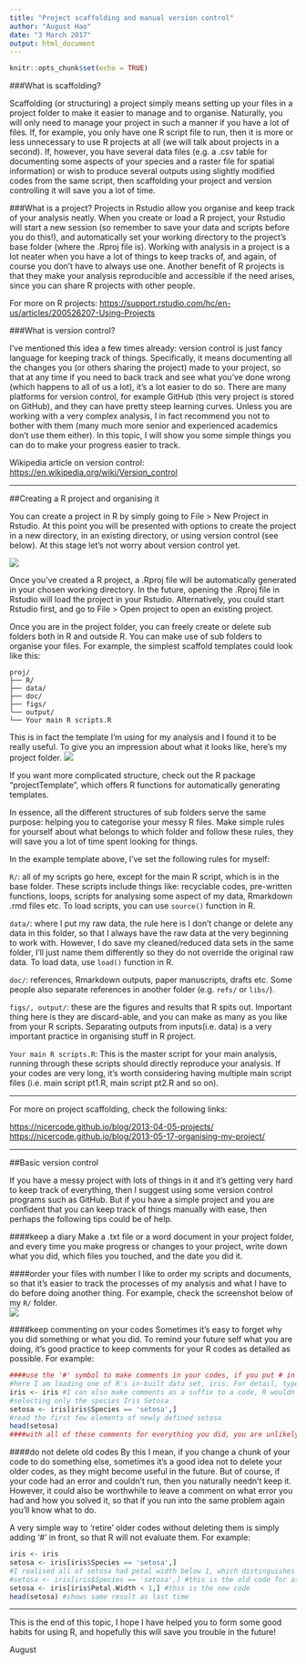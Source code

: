```yaml
---
title: "Project scaffolding and manual version control"
author: "August Hao"
date: "3 March 2017"
output: html_document
---
```


```r
knitr::opts_chunk$set(echo = TRUE)
```

###What is scaffolding?

Scaffolding (or structuring) a project simply means setting up your files in a project folder to make it easier to manage and to organise. Naturally, you will only need to manage your project in such a manner if you have a lot of files. If, for example, you only have one R script file to run, then it is more or less unnecessary to use R projects at all (we will talk about projects in a second). If, however, you have several data files (e.g. a .csv table for documenting some aspects of your species and a raster file for spatial information) or wish to produce several outputs using slightly modified codes from the same script, then scaffolding your project and version controlling it will save you a lot of time.  

###What is a project?
Projects in Rstudio allow you organise and keep track of your analysis neatly. When you create or load a R project, your Rstudio will start a new session (so remember to save your data and scripts before you do this!), and automatically set your working directory to the project's base folder (where the .Rproj file is). Working with analysis in a project is a lot neater when you have a lot of things to keep tracks of, and again, of course you don't have to always use one. Another benefit of R projects is that they make your analysis reproducible and accessible if the need arises, since you can share R projects with other people.  

For more on R projects: <https://support.rstudio.com/hc/en-us/articles/200526207-Using-Projects>


###What is version control?

I've mentioned this idea a few times already: version control is just fancy language for keeping track of things. Specifically, it means documenting all the changes you (or others sharing the project) made to your project, so that at any time if you need to back track and see what you've done wrong (which happens to all of us a lot), it's a lot easier to do so. There are many platforms for version control, for example GitHub (this very project is stored on GitHub), and they can have pretty steep learning curves. Unless you are working with a very complex analysis, I in fact recommend you not to bother with them (many much more senior and experienced academics don't use them either). In this topic, I will show you some simple things you can do to make your progress easier to track.  

Wikipedia article on version control: <https://en.wikipedia.org/wiki/Version_control>

***

##Creating a R project and organising it

You can create a project in R by simply going to File > New Project in Rstudio. At this point you will be presented with options to create the project in a new directory, in an existing directory, or using version control (see below). At this stage let's not worry about version control yet.

![](create_proj.png)

Once you've created a R project, a .Rproj file will be automatically generated in your chosen working directory. In the future, opening the .Rproj file in Rstudio will load the project in your Rstudio. Alternatively, you could start Rstudio first, and go to File > Open project to open an existing project.  

Once you are in the project folder, you can freely create or delete sub folders both in R and outside R. You can make use of sub folders to organise your files. For example, the simplest scaffold templates could look like this:  

```
proj/
├── R/
├── data/
├── doc/
├── figs/
└── output/
└── Your main R scripts.R
```
This is in fact the template I'm using for my analysis and I found it to be really useful. To give you an impression about what it looks like, here's my project folder.
![](euc.png)

If you want more complicated structure, check out the R package "projectTemplate", which offers R functions for automatically generating templates.  

In essence, all the different structures of sub folders serve the same purpose: helping you to categorise your messy R files. Make simple rules for yourself about what belongs to which folder and follow these rules, they will save you a lot of time spent looking for things.  

In the example template above, I've set the following rules for myself:  

`R/`: all of my scripts go here, except for the main R script, which is in the base folder. These scripts include things like: recyclable codes, pre-written functions, loops, scripts for analysing some aspect of my data, Rmarkdown .rmd files etc. To load scripts, you can use `source()` function in R.  

`data/`: where I put my raw data, the rule here is I don't change or delete any data in this folder, so that I always have the raw data at the very beginning to work with. However, I do save my cleaned/reduced data sets in the same folder, I'll just name them differently so they do not override the original raw data. To load data, use `load()` function in R.  

`doc/`: references, Rmarkdown outputs, paper manuscripts, drafts etc. Some people also separate references in another folder (e.g. `refs/` or `libs/`).  

`figs/, output/`: these are the figures and results that R spits out. Important thing here is they are discard-able, and you can make as many as you like from your R scripts. Separating outputs from inputs(i.e. data) is a very important practice in organising stuff in R project.  

`Your main R scripts.R`: This is the master script for your main analysis, running through these scripts should directly reproduce your analysis. If your codes are very long, it's worth considering having multiple main script files (i.e. main script pt1.R, main script pt2.R and so on).  

***
For more on project scaffolding, check the following links:

<https://nicercode.github.io/blog/2013-04-05-projects/>  
<https://nicercode.github.io/blog/2013-05-17-organising-my-project/>

***

##Basic version control

If you have a messy project with lots of things in it and it's getting very hard to keep track of everything, then I suggest using some version control programs such as GitHub. But if you have a simple project and you are confident that you can keep track of things manually with ease, then perhaps the following tips could be of help.  

####keep a diary
Make a .txt file or a word document in your project folder, and every time you make progress or changes to your project, write down what you did, which files you touched, and the date you did it.  

####order your files with number
I like to order my scripts and documents, so that it's easier to track the processes of my analysis and what I have to do before doing another thing. For example, check the screenshot below of my `R/` folder.  
![](order.png)

####keep commenting on your codes
Sometimes it's easy to forget why you did something or what you did. To remind your future self what you are doing, it's good practice to keep comments for your R codes as detailed as possible. For example:

```r
####use the '#' symbol to make comments in your codes, if you put # in front of something then R will not evaluate it. 
#here I am loading one of R's in-built data set, iris. For detail, type ?iris in your console
iris <- iris #I can also make comments as a suffix to a code, R wouldn't run anything that comes after the # symbol
#selecting only the species Iris Setosa
setosa <- iris[iris$Species == 'setosa',]
#read the first few elements of newly defined setosa
head(setosa)
####with all of these comments for everything you did, you are unlikely to confuse your future self.
```

####do not delete old codes
By this I mean, if you change a chunk of your code to do something else, sometimes it's a good idea not to delete your older codes, as they might become useful in the future. But of course, if your code had an error and couldn't run, then you naturally needn't keep it. However, it could also be worthwhile to leave a comment on what error you had and how you solved it, so that if you run into the same problem again you'll know what to do.  

A very simple way to 'retire' older codes without deleting them is simply adding '#' in front, so that R will not evaluate them. For example:

```r
iris <- iris
setosa <- iris[iris$Species == 'setosa',]
#I realised all of setosa had petal width below 1, which distinguishes them from the other species, therefore I can select setosas by specifying to R that I want to select all data with a petal width less than 1
#setosa <- iris[iris$Species == 'setosa',] #this is the old code for assigning setosa, I've made it obsolete but I'm keeping it here
setosa <- iris[iris$Petal.Width < 1,] #this is the new code
head(setosa) #shows same result as last time
```

***

This is the end of this topic, I hope I have helped you to form some good habits for using R, and hopefully this will save you trouble in the future!  

August
